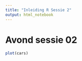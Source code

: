 ```yaml
---
title: "Inleiding R Sessie 2"
output: html_notebook
---
```


# Avond sessie 02

```r
plot(cars)
```

